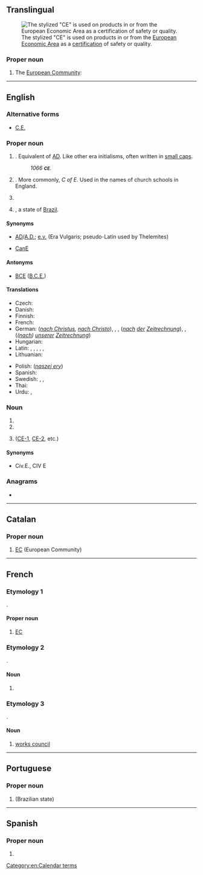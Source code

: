 {{also|Appendix:Variations of "ce"}}
==Translingual==
[[File:Conformité_Européenne_(logo).svg|thumb|The stylized "CE" is used on products in or from the [[European Economic Area]] as a [[certification]] of safety or quality.]]

===Proper noun===
{{mul-proper noun}}

# The [[European Community]]: {{abbreviation of|mul|Communauté Européenne|nocap=1}}

----

==English==

===Alternative forms===
* {{qualifier|time}} [[C.E.]]

===Proper noun===
{{head|en|proper noun}}
# {{initialism of|en|Common Era|dot=,}} {{n-g|{{m|en|Current Era}} or {{m|en|Christian Era}}}}. Equivalent of [[AD]]. Like other era initialisms, often written in [[small caps]].
#: ''1066 '''<small>CE</small>'''.''
# {{initialism of|en|Church of England}}. More commonly, ''C of E''. Used in the names of church schools in England.
# {{initialism of|en|Canadian English}} {{q|also sometimes colloquially called "{{l|en|Canadian}}" or even "{{l|en|Canajan}}"}}
# {{abbreviation of|en|Ceará}}, a state of [[Brazil]].

====Synonyms====
* {{sense|time}} [[AD]]/[[A.D.]]; [[e.v.]] (Era Vulgaris; pseudo-Latin used by Thelemites)
* {{sense|Canadian English}} [[CanE]]

====Antonyms====
* {{sense|time}} [[BCE]] ([[B.C.E.]])

====Translations====
{{trans-top|Common/Current/Christian Era}}
* Czech: {{t+|cs|n. l.}}
* Danish: {{t+|da|e.v.t. (efter vor tidsregning)}}
* Finnish: {{t|fi|jaa.}} {{qualifier|jälkeen ajanlaskun alun}}
* French: {{t|fr|ÈC (ère commune)|f}}
* German: {{t+|de|n. Chr.}} (''[[nach Christus]], [[nach Christo]]''), {{t|de|n. Chr. Geb.}}, {{t|de|n. Chr. G.}} {{qualifier|nach Christi Geburt}}, {{t+check|de|n. d. Z.}} (''[[nach]] [[der]] [[Zeitrechnung]]''), {{t+|de|n. u. Z.}}, {{t+check|de|u. Z.}} (''([[nach]]) [[unserer]] [[Zeitrechnung]]'')
* Hungarian: {{t+|hu|i. sz.}}
* Latin: {{t+|la|p. Chr. n.}}, {{t+|la|p. Chr.}}, {{t|la|A. D.}}, {{t+|la|AD}}, {{t+|la|aer. vulg.}}, {{t+|la|aer. comm.}}
* Lithuanian: {{t|lt|m.e.}} {{qualifier|mūsų eros}}
{{trans-mid}}
* Polish: {{t+|pl|n.e.}} (''[[naszej ery]]'')
* Spanish: {{t|es|E.C.|f}} {{qualifier|Era Común}}
* Swedish: {{t+|sv|vt}} {{qualifier|vår tideräkning}}, {{t+|sv|v.t.}} {{qualifier|vår tideräkning}}, {{t+|sv|e.v.t.}} {{qualifier|enligt vår tideräkning}}
* Thai: {{t+|th|ค.ศ.}}
* Urdu: {{t+|ur|ء}}, {{t|ur|عیسوی}}
{{trans-bottom}}

===Noun===
{{en-noun}}

# {{initialism of|en|civil engineer}}
# {{initialism of|en|[[computer]] [[engineer]]}}
# {{initialism of|en|close encounter}} ([[CE-1]], [[CE-2]], etc.)

====Synonyms====
* {{sense|civil engineer}} Civ.E., CIV E

===Anagrams===
* {{anagrams|en|a=ce|E.C.|EC|ec.}}

[[Category:en:Calendar terms]]

----

==Catalan==

===Proper noun===
{{ca-proper noun|f}}

# [[EC]] (European Community)

----

==French==

===Etymology 1===
{{abbrev|fr|Communauté Européenne||European Community}}.

====Proper noun====
{{fr-proper noun|f}}

# [[EC]] {{gloss|European Community}}

===Etymology 2===
{{abbrev|fr|cours élémentaire}}.

====Noun====
{{fr-noun|m|CE}}

# {{n-g|a part of the [[primary school]]}}

===Etymology 3===
{{abbrev|fr|comité d’entreprise}}.

====Noun====
{{fr-noun|m|CE}}

# [[works council]]

----

==Portuguese==

===Proper noun===
{{pt-proper noun|m}}

# {{abbreviation of|pt|Ceará|nodot=1}} (Brazilian state)

----

==Spanish==

===Proper noun===
{{es-proper noun|f}}

# {{abbreviation of|es|Comisión Europea|t=European Commission}}